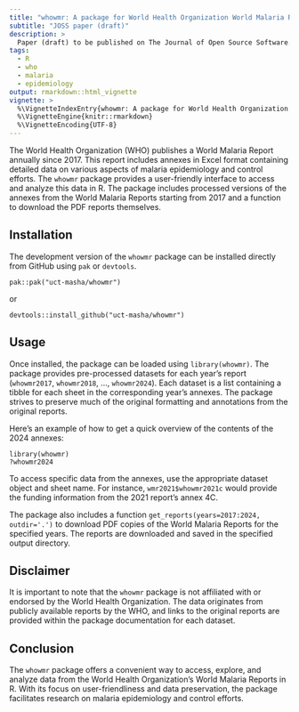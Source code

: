 ```yaml
---
title: "whowmr: A package for World Health Organization World Malaria Report Data"
subtitle: "JOSS paper (draft)"
description: >
  Paper (draft) to be published on The Journal of Open Source Software.
tags:
  - R
  - who
  - malaria
  - epidemiology
output: rmarkdown::html_vignette
vignette: >
  %\VignetteIndexEntry{whowmr: A package for World Health Organization World Malaria Report Data}
  %\VignetteEngine{knitr::rmarkdown}
  %\VignetteEncoding{UTF-8}
---
```


The World Health Organization (WHO) publishes a World Malaria Report annually since 2017. This report includes annexes in Excel format containing detailed data on various aspects of malaria epidemiology and control efforts. The `whowmr` package provides a user-friendly interface to access and analyze this data in R. The package includes processed versions of the annexes from the World Malaria Reports starting from 2017 and a function to download the PDF reports themselves.

## Installation

The development version of the `whowmr` package can be installed directly from GitHub using `pak` or `devtools`.

```         
pak::pak("uct-masha/whowmr")
```

or

```         
devtools::install_github("uct-masha/whowmr") 
```

## Usage

Once installed, the package can be loaded using `library(whowmr)`. The package provides pre-processed datasets for each year's report (`whowmr2017`, `whowmr2018`, ..., `whowmr2024`). Each dataset is a list containing a tibble for each sheet in the corresponding year's annexes. The package strives to preserve much of the original formatting and annotations from the original reports.

Here's an example of how to get a quick overview of the contents of the 2024 annexes:

```         
library(whowmr)
?whowmr2024 
```

To access specific data from the annexes, use the appropriate dataset object and sheet name. For instance, `wmr2021$whowmr2021c` would provide the funding information from the 2021 report's annex 4C.

The package also includes a function `get_reports(years=2017:2024, outdir='.')` to download PDF copies of the World Malaria Reports for the specified years. The reports are downloaded and saved in the specified output directory.

## Disclaimer

It is important to note that the `whowmr` package is not affiliated with or endorsed by the World Health Organization. The data originates from publicly available reports by the WHO, and links to the original reports are provided within the package documentation for each dataset.

## Conclusion

The `whowmr` package offers a convenient way to access, explore, and analyze data from the World Health Organization's World Malaria Reports in R. With its focus on user-friendliness and data preservation, the package facilitates research on malaria epidemiology and control efforts.
